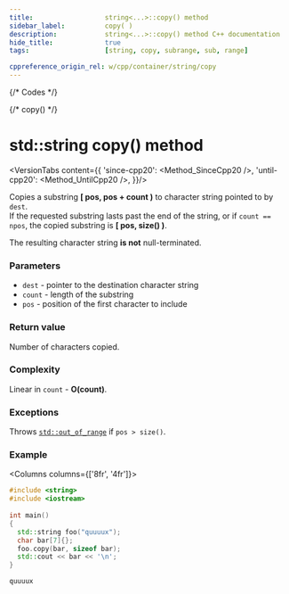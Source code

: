 ```yaml
---
title:					string<...>::copy() method
sidebar_label:			copy( )
description:			string<...>::copy() method C++ documentation
hide_title:				true
tags:					[string, copy, subrange, sub, range]

cppreference_origin_rel: w/cpp/container/string/copy
---
```



{/* Codes */}

{/* copy() */}

# std::string copy() method

<VersionTabs content={{
	'since-cpp20': <Method_SinceCpp20 />,
	'until-cpp20': <Method_UntilCpp20 />,
}}/>

Copies a substring **[ pos, pos + count )** to character string pointed to by `dest`.  
If the requested substring lasts past the end of the string, or if `count == npos`, the copied substring is **[ pos, size() )**.


The resulting character string **is not** null-terminated.

### Parameters

 - `dest` - pointer to the destination character string
 - `count` - length of the substring
 - `pos` - position of the first character to include

### Return value

Number of characters copied.

### Complexity

Linear in `count` - **O(count)**.

### Exceptions

Throws [`std::out_of_range`](#) if `pos > size()`.

### Example

<Columns columns={['8fr', '4fr']}>
<div>

```cpp
#include <string>
#include <iostream>
 
int main()
{
  std::string foo("quuuux");
  char bar[7]{};
  foo.copy(bar, sizeof bar);
  std::cout << bar << '\n';
}
```

</div>
<div>

```plaintext title="Output"
quuuux
```

</div>
</Columns>
